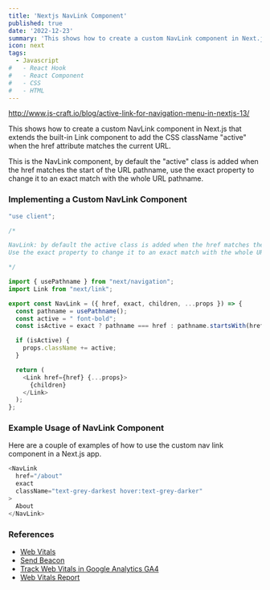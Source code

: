 ```yaml
---
title: 'Nextjs NavLink Component'
published: true
date: '2022-12-23'
summary: 'This shows how to create a custom NavLink component in Next.js that extends the built-in Link component to add CSS classNames when the href attribute matches the current URL.'
icon: next
tags:
  - Javascript
#   - React Hook
#   - React Component
#   - CSS
#   - HTML
---
```


http://www.js-craft.io/blog/active-link-for-navigation-menu-in-nextjs-13/


This shows how to create a custom NavLink component in Next.js that extends the built-in Link component to add the CSS className "active" when the href attribute matches the current URL. 

This is the NavLink component, by default the "active" class is added when the href matches the start of the URL pathname, use the exact property to change it to an exact match with the whole URL pathname.

### Implementing a Custom NavLink Component

<CodeBlock>

```js
"use client";

/*

NavLink: by default the active class is added when the href matches the start of the URL pathname.
Use the exact property to change it to an exact match with the whole URL pathname.

*/

import { usePathname } from "next/navigation";
import Link from "next/link";

export const NavLink = ({ href, exact, children, ...props }) => {
  const pathname = usePathname();
  const active = " font-bold";
  const isActive = exact ? pathname === href : pathname.startsWith(href);

  if (isActive) {
    props.className += active;
  }

  return (
    <Link href={href} {...props}>
      {children}
    </Link>
  );
};

```

</CodeBlock>

### Example Usage of NavLink Component

Here are a couple of examples of how to use the custom nav link component in a Next.js app.

<CodeBlock>

```js
<NavLink
  href="/about"
  exact
  className="text-grey-darkest hover:text-grey-darker"
>
  About
</NavLink>
```

</CodeBlock>



### References

- [Web Vitals](https://web.dev/learn-web-vitals/)
- [Send Beacon](https://developer.mozilla.org/en-US/docs/Web/API/Navigator/sendBeacon)
- [Track Web Vitals in Google Analytics GA4](https://www.simoahava.com/analytics/track-core-web-vitals-in-ga4-with-google-tag-manager/)
- [Web Vitals Report](https://github.com/GoogleChromeLabs/web-vitals-report)

